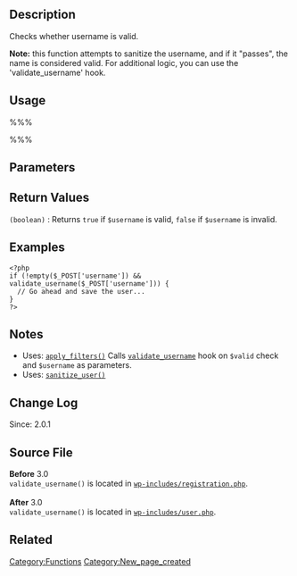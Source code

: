== Description ==
Checks whether username is valid.

'''Note:''' this function attempts to sanitize the username, and if it "passes", the name is considered valid. For additional logic, you can use the 'validate_username' hook.

== Usage ==
%%%<?php validate_username( $username ) ?>%%%

== Parameters ==
{{Parameter|$username|string|Username.}}

== Return Values ==
; <tt>(boolean)</tt> : Returns <tt>true</tt> if <tt>$username</tt> is valid, <tt>false</tt> if <tt>$username</tt> is invalid.

== Examples ==
<pre>
<?php
if (!empty($_POST['username']) && validate_username($_POST['username'])) {
  // Go ahead and save the user...
}
?>
</pre>

== Notes ==
* Uses: [[Function_Reference/apply_filters|<tt>apply_filters()</tt>]] Calls [[Plugin_API/Filter_Reference/validate_username|<tt>validate_username</tt>]] hook on <tt>$valid</tt> check and <tt>$username</tt> as parameters.
* Uses: [[Function_Reference/sanitize_user|<tt>sanitize_user()</tt>]]

== Change Log ==
Since: 2.0.1

== Source File ==
<b>Before</b> 3.0 <br/> 
<tt>validate_username()</tt> is located in <tt>[http://core.trac.wordpress.org/browser/branches/2.9/wp-includes/registration.php wp-includes/registration.php]</tt>.<br/><br/>  
<b>After</b> 3.0 <br/>   
<tt>validate_username()</tt> is located in <tt>[http://core.trac.wordpress.org/browser/trunk/wp-includes/user.php wp-includes/user.php]</tt>.

== Related ==
<!--
    To Do:
    Need to find related functions.
    Need to create groups of functions and create templates to add them to a page quickly.
    Some functions may be related to many groups of functions.
-->

{{Tag Footer}}

[[Category:Functions]]
[[Category:New_page_created]]
